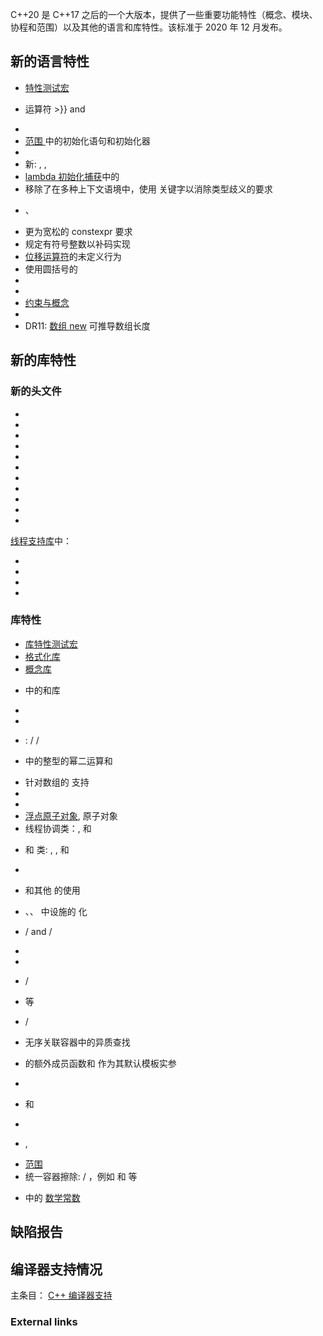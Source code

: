 {{title|C++20}}
{{cpp/version/navbar}}

C++20 是 C++17 之后的一个大版本，提供了一些重要功能特性（概念、模块、协程和范围）以及其他的语言和库特性。该标准于 2020 年 12 月发布。
{{todo}}

== 新的语言特性 ==

* [[cpp/feature test|特性测试宏]]
* {{ls|cpp/language/operator comparison#三路比较}}运算符 {{c|&lt;{{=}}&gt;}} and [[cpp/language/default_comparisons|{{c|1=operator==() = default}}]]
* {{ls|cpp/language/aggregate initialization#指派初始化式}}
* [[cpp/language/range-for|范围 {{tt|for}}]] 中的初始化语句和初始化器
* {{ltt|cpp/keyword/char8_t}}
* 新{{lt|cpp/language/attributes|属性}}: {{attr|no_unique_address}}, {{attr|likely}}, {{attr|likely|unlikely}}
* [[cpp/language/lambda#Lambda 捕获|lambda 初始化捕获]]中的{{ltt|cpp/language/parameter pack|包展开}}
* 移除了在多种上下文语境中，使用 {{tt|typename}} 关键字以消除类型歧义的要求
* {{ltt|cpp/language/consteval}} 、 {{ltt|cpp/language/constinit}}
* 更为宽松的 constexpr 要求
* 规定有符号整数以补码实现
* [[cpp/language/operator arithmetic|位移运算符]]的未定义行为
* 使用圆括号的{{lt|cpp/language/aggregate initialization|聚合初始化}}
* {{lt|cpp/language/coroutines|协程}}
* {{lt|cpp/language/modules|模块}}
* [[cpp/language/constraints|约束与概念]]
* {{ls|cpp/language/function template#缩略函数模板}}
* DR11: [[cpp/language/new#缺陷报告|数组 new]] 可推导数组长度

== 新的库特性 ==
=== 新的头文件 ===
* {{header|bit}}
* {{header|compare}}
* {{header|concepts}}
* {{header|coroutine}}
* {{header|format}}
* {{header|numbers}}
* {{header|ranges}}
* {{header|source_location}}
* {{header|span}}
* {{header|syncstream}}
* {{header|version}}
[[cpp/thread|线程支持库]]中：
* {{header|barrier}}
* {{header|latch}}
* {{header|semaphore}}
* {{header|stop_token}}

=== 库特性 ===

* [[cpp/utility/feature_test|库特性测试宏]]
* [[cpp/utility/format|格式化库]]
* [[cpp/concepts|概念库]]
* {{header|chrono}} 中的{{ls|cpp/chrono#日历}}和{{ls|cpp/chrono#时区}}库
* {{lc|std::source_location}}
* {{ltt std|cpp/container/span}}
* {{ltt std|cpp/types/endian}}: {{tt|big}} / {{tt|little}} / {{tt|native}}
* {{header|bit}} 中的整型的幂二运算和 {{ltt std|cpp/numeric/bit_cast}}
* 针对数组的 {{lc|std::make_shared}} 支持
* {{ltt std|cpp/types/remove_cvref}}
* {{ltt std|cpp/memory/to_address}}
* [[cpp/atomic/atomic#针对浮点类型的特化|浮点原子对象]], {{ltt|cpp/memory/shared_ptr/atomic|std::shared_ptr}} 原子对象
* 线程协调类：{{ltt std|cpp/thread/barrier}}, {{ltt std|cpp/thread/latch}} 和 {{ltt std|cpp/thread/counting_semaphore}}
* {{ltt std|cpp/thread/jthread}} 和 {{ls|cpp/thread#线程取消}}类: {{ltt std|cpp/thread/stop_token}}, {{ltt std|cpp/thread/stop_source}}, 和 {{ltt std|cpp/thread/stop_callback}}
* {{ltt std|cpp/io/basic_osyncstream}}
* {{ltt std|cpp/string/basic_string|u8string}} 和其他 {{ltt|cpp/language/types#char8_t|char8_t}} 的使用
* {{header|algorithm}}、{{header|utility}}、{{header|complex}} 中设施的 {{lc|constexpr}} 化
* {{ltt|cpp/string/basic_string/starts_with|string::starts_with}} / {{ltt|cpp/string/basic_string/ends_with|ends_with}} and {{ltt|cpp/string/basic_string_view/starts_with|string_view::starts_with}} / {{ltt|cpp/string/basic_string_view/ends_with|ends_with}}
* {{ltt std|cpp/memory/assume_aligned}}
* {{ltt std|cpp/utility/functional/bind_front}}
* {{ltt std|cpp/string/multibyte/c8rtomb}} / {{ltt std|cpp/string/multibyte/mbrtoc8}}
* {{ltt std|cpp/memory/make_obj_using_allocator}} 等
* {{ltt|cpp/memory/shared_ptr/make_shared|std::make_shared_for_overwrite}} / {{ltt|cpp/memory/unique_ptr/make_unique|std::make_unique_for_overwrite}}
* 无序关联容器中的异质查找
* {{ltt|cpp/memory/polymorphic_allocator|std::pmr::polymorphic_allocator}} 的额外成员函数和 {{ltt std|cpp/types/byte}} 作为其默认模板实参
* {{ltt|cpp/algorithm/execution_policy_tag|execution::unseq}}
* {{ltt std|cpp/numeric/midpoint}} 和 {{ltt std|cpp/numeric/lerp}}
* {{ltt std|cpp/iterator/size|ssize}}
* {{ltt std|cpp/types/is_bounded_array}}, {{ltt std|cpp/types/is_unbounded_array}}
* [[cpp/ranges|范围]]
* 统一容器擦除: {{lc|std::erase}} / {{lc|std::erase_if}}，例如 {{ltt|cpp/container/list/erase2|std::erase(std::list)}} 和 {{ltt|cpp/container/map/erase_if|erase_if(std::map)}} 等
* {{header|numbers}} 中的 [[cpp/numeric/constants|数学常数]]

== 缺陷报告 ==
{{cpp/language/history/DR20}}

== 编译器支持情况 ==
主条目： [[cpp/compiler_support#C++20 功能特性|C++ 编译器支持]]
{{cpp/compiler support/20}}
{{cpp/compiler support/note}}

===External links===
{{elink begin}}
{{elink|{{enwiki|C++20}} - Wikipedia}}
{{elink|[https://github.com/makelinux/examples/blob/HEAD/cpp/20.cpp C++20 可行样例]}}
{{elink end}}

{{langlinks|en|es|ja|ru}}